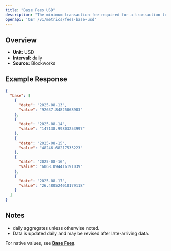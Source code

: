 ```yaml
---
title: "Base Fees USD"
description: "The minimum transaction fee required for a transaction to be included in a block"
openapi: 'GET /v1/metrics/fees-base-usd'
---
```


## Overview

- **Unit:** USD
- **Interval:** daily
- **Source:** Blockworks

## Example Response

```json
{
  "base": [
    {
      "date": "2025-08-13",
      "value": "92637.84825068983"
    },
    {
      "date": "2025-08-14",
      "value": "147138.99803253997"
    },
    {
      "date": "2025-08-15",
      "value": "48246.68217535223"
    },
    {
      "date": "2025-08-16",
      "value": "6068.094416191039"
    },
    {
      "date": "2025-08-17",
      "value": "26.480524018179118"
    }
  ]
}
```

## Notes
- daily aggregates unless otherwise noted.
- Data is updated daily and may be revised after late-arriving data.


<Note>For native values, see **[Base Fees](./fees-base)**.</Note>